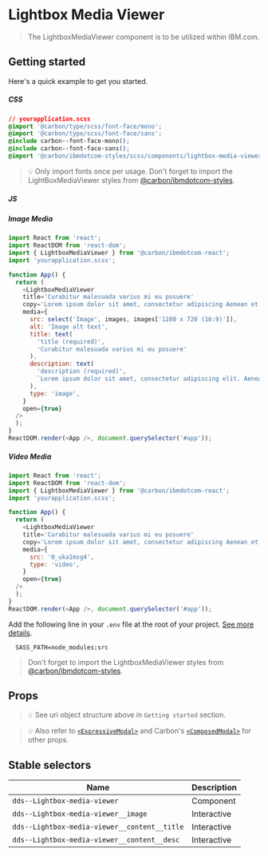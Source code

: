 
# Lightbox Media Viewer

> The LightboxMediaViewer component is to be utilized within IBM.com.

## Getting started

Here's a quick example to get you started.

##### CSS

```css
// yourapplication.scss
@import '@carbon/type/scss/font-face/mono';
@import '@carbon/type/scss/font-face/sans';
@include carbon--font-face-mono();
@include carbon--font-face-sans();
@import '@carbon/ibmdotcom-styles/scss/components/lightbox-media-viewer/_lightbox-media-viewer.scss';
```

> 💡 Only import fonts once per usage. Don't forget to import the
> LightBoxMediaViewer styles from
> [@carbon/ibmdotcom-styles](https://github.com/carbon-design-system/ibm-dotcom-library/blob/master/packages/styles).

##### JS

##### Image Media

```javascript
import React from 'react';
import ReactDOM from 'react-dom';
import { LightboxMediaViewer } from '@carbon/ibmdotcom-react';
import 'yourapplication.scss';

function App() {
  return (
    <LightboxMediaViewer
    title='Curabitur malesuada varius mi eu posuere'
    copy='Lorem ipsum dolor sit amet, consectetur adipiscing Aenean et ultricies est.'
    media={
      src: select('Image', images, images['1280 x 720 (16:9)']),
      alt: 'Image alt text',
      title: text(
        'title (required)',
        'Curabitur malesuada varius mi eu posuere'
      ),
      description: text(
        'description (required)',
        `Lorem ipsum dolor sit amet, consectetur adipiscing elit. Aenean et ultricies est.Mauris iaculis eget dolor nec hendrerit.`
      ),
      type: 'image',
    }
    open={true}
  />
  );
}
ReactDOM.render(<App />, document.querySelector('#app'));
```

##### Video Media

```javascript
import React from 'react';
import ReactDOM from 'react-dom';
import { LightboxMediaViewer } from '@carbon/ibmdotcom-react';
import 'yourapplication.scss';

function App() {
  return (
    <LightboxMediaViewer
    title='Curabitur malesuada varius mi eu posuere'
    copy='Lorem ipsum dolor sit amet, consectetur adipiscing Aenean et ultricies est.'
    media={
      src: '0_uka1msg4',
      type: 'video',
    }
    open={true}
  />
  );
}
ReactDOM.render(<App />, document.querySelector('#app'));
```

Add the following line in your `.env` file at the root of your project.
[See more details](https://github.com/carbon-design-system/ibm-dotcom-library/tree/master/packages/styles#usage).

```
  SASS_PATH=node_modules:src
```

> Don't forget to import the LightboxMediaViewer styles from
> [@carbon/ibmdotcom-styles](https://github.com/carbon-design-system/ibm-dotcom-library/blob/master/packages/styles).

## Props

<Props of={LightboxMediaViewer} />

> 💡 See uri object structure above in `Getting started` section.

> 💡 Also refer to [`<ExpressiveModal>`](http://ibmdotcom-react.mybluemix.net/?path=/docs/components-expressive-modal--default) and Carbon's [`<ComposedModal>`](https://react.carbondesignsystem.com/?path=/story/composedmodal--using-child-nodes) for other props.

## Stable selectors

| Name                                         | Description |
| -------------------------------------------- | ----------- |
| `dds--Lightbox-media-viewer`                 | Component   |
| `dds--Lightbox-media-viewer__image`          | Interactive |
| `dds--Lightbox-media-viewer__content__title` | Interactive |
| `dds--Lightbox-media-viewer__content__desc`  | Interactive |

<Description markdown={contributing} />
